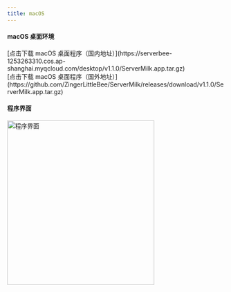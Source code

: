 ```yaml
---
title: macOS
---
```



#### macOS 桌面环境

<ServerMilkLogo />

<TwoTabSwitch one='国内下载' two='国外下载'>
	<div slot='tab1' class='p-2'>
		[点击下载 macOS
		桌面程序（国内地址）](https://serverbee-1253263310.cos.ap-shanghai.myqcloud.com/desktop/v1.1.0/ServerMilk.app.tar.gz)
	</div>
	<div slot='tab2' class='p-2'>
		[点击下载 macOS
		桌面程序（国外地址）](https://github.com/ZingerLittleBee/ServerMilk/releases/download/v1.1.0/ServerMilk.app.tar.gz)
	</div>
</TwoTabSwitch>

#### 程序界面

<img src='/images/gui-mac.png' width='340' height='380' alt='程序界面' />
